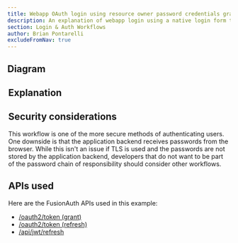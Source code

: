 ```yaml
---
title: Webapp OAuth login using resource owner password credentials grant with sessions and refresh tokens
description: An explanation of webapp login using a native login form that submits to the application backend (with server-side sessions plus refresh tokens in cookies) which calls FusionAuth's Resource Owner's Password Grant
section: Login & Auth Workflows
author: Brian Pontarelli
excludeFromNav: true
---
```


<Intro/>

## Diagram

<Legend/>

<Diagram/>

## Explanation

<OrderedList>
  <Step1/>
  <Step2/>
  <Step3/>
  <Step4/>
  <Step5/>
  <Step6/>
  <Step7/>
  <Step8/>
  <Step9/>
  <Step10/>
  <Step11/>
  <Step12/>
</OrderedList>

## Security considerations

This workflow is one of the more secure methods of authenticating users. One downside is that the application backend receives passwords from the browser. While this isn't an issue if TLS is used and the passwords are not stored by the application backend, developers that do not want to be part of the password chain of responsibility should consider other workflows.

## APIs used

Here are the FusionAuth APIs used in this example:

* [/oauth2/token (grant)](/docs/v1/tech/oauth/endpoints#resource-owner-password-credentials-grant-request)
* [/oauth2/token (refresh)](/docs/v1/tech/oauth/endpoints#refresh-token-grant-request)
* [/api/jwt/refresh](/docs/v1/tech/apis/jwt#refresh-a-jwt)
